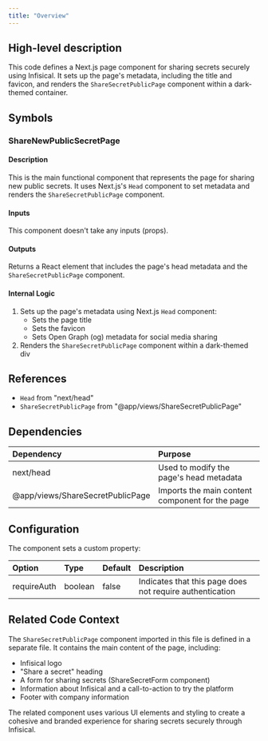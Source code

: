 ```yaml
---
title: "Overview"
---
```


## High-level description
This code defines a Next.js page component for sharing secrets securely using Infisical. It sets up the page's metadata, including the title and favicon, and renders the `ShareSecretPublicPage` component within a dark-themed container.

## Symbols

### ShareNewPublicSecretPage
#### Description
This is the main functional component that represents the page for sharing new public secrets. It uses Next.js's `Head` component to set metadata and renders the `ShareSecretPublicPage` component.

#### Inputs
This component doesn't take any inputs (props).

#### Outputs
Returns a React element that includes the page's head metadata and the `ShareSecretPublicPage` component.

#### Internal Logic
1. Sets up the page's metadata using Next.js `Head` component:
   - Sets the page title
   - Sets the favicon
   - Sets Open Graph (og) metadata for social media sharing
2. Renders the `ShareSecretPublicPage` component within a dark-themed div

## References
- `Head` from "next/head"
- `ShareSecretPublicPage` from "@app/views/ShareSecretPublicPage"

## Dependencies
| Dependency | Purpose |
|:-----------|:--------|
| next/head | Used to modify the page's head metadata |
| @app/views/ShareSecretPublicPage | Imports the main content component for the page |

## Configuration
The component sets a custom property:

| Option | Type | Default | Description |
|:-------|:-----|:--------|:------------|
| requireAuth | boolean | false | Indicates that this page does not require authentication |

## Related Code Context
The `ShareSecretPublicPage` component imported in this file is defined in a separate file. It contains the main content of the page, including:
- Infisical logo
- "Share a secret" heading
- A form for sharing secrets (ShareSecretForm component)
- Information about Infisical and a call-to-action to try the platform
- Footer with company information

The related component uses various UI elements and styling to create a cohesive and branded experience for sharing secrets securely through Infisical.